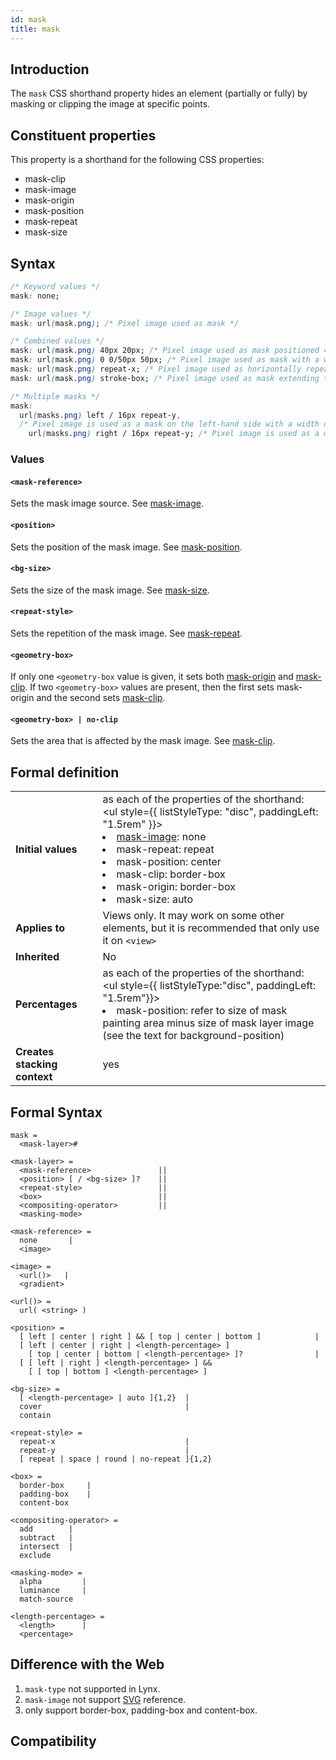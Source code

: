 ```yaml
---
id: mask
title: mask
---
```


## Introduction

The `mask` CSS shorthand property hides an element (partially or fully) by masking or clipping the image at specific points.

## Constituent properties

This property is a shorthand for the following CSS properties:

- mask-clip
- mask-image
- mask-origin
- mask-position
- mask-repeat
- mask-size

## Syntax

```css
/* Keyword values */
mask: none;

/* Image values */
mask: url(mask.png); /* Pixel image used as mask */

/* Combined values */
mask: url(mask.png) 40px 20px; /* Pixel image used as mask positioned 40px from the top and 20px from the left */
mask: url(mask.png) 0 0/50px 50px; /* Pixel image used as mask with a width and height of 50px */
mask: url(mask.png) repeat-x; /* Pixel image used as horizontally repeated mask */
mask: url(mask.png) stroke-box; /* Pixel image used as mask extending to the box enclosed by the stroke */

/* Multiple masks */
mask:
  url(masks.png) left / 16px repeat-y,
  /* Pixel image is used as a mask on the left-hand side with a width of 16px */
    url(masks.png) right / 16px repeat-y; /* Pixel image is used as a mask on the right-hand side with a width of 16px */
```

### Values

#### `<mask-reference>`

Sets the mask image source. See [mask-image](./mask-image).

#### `<position>`

Sets the position of the mask image. See [mask-position]().

#### `<bg-size>`

Sets the size of the mask image. See [mask-size]().

#### `<repeat-style>`

Sets the repetition of the mask image. See [mask-repeat]().

#### `<geometry-box>`

If only one `<geometry-box` value is given, it sets both [mask-origin]() and [mask-clip](). If two `<geometry-box>` values are present, then the first sets mask-origin and the second sets [mask-clip]().

#### `<geometry-box> | no-clip`

Sets the area that is affected by the mask image. See [mask-clip]().

## Formal definition

|                              |                                                                                                                                                                                                                                                                                                                  |
| ---------------------------- | ---------------------------------------------------------------------------------------------------------------------------------------------------------------------------------------------------------------------------------------------------------------------------------------------------------------- |
| **Initial values**           | as each of the properties of the shorthand: <br/> <ul style={{ listStyleType: "disc", paddingLeft: "1.5rem" }}> <li> [mask-image](./mask-image): none</li> <li>mask-repeat: repeat</li><li>mask-position: center</li><li>mask-clip: border-box</li><li>mask-origin: border-box</li><li>mask-size: auto</li></ul> |
| **Applies to**               | Views only. It may work on some other elements, but it is recommended that only use it on <code>&lt;view&gt;</code>                                                                                                                                                                                              |
| **Inherited**                | No                                                                                                                                                                                                                                                                                                               |
| **Percentages**              | as each of the properties of the shorthand: <br/> <ul style={{ listStyleType:"disc", paddingLeft: "1.5rem"}}><li> mask-position: refer to size of mask painting area minus size of mask layer image (see the text for background-position)</li></ul>                                                             |
| **Creates stacking context** | yes                                                                                                                                                                                                                                                                                                              |

## Formal Syntax

```
mask = 
  <mask-layer>#  

<mask-layer> = 
  <mask-reference>               ||
  <position> [ / <bg-size> ]?    ||
  <repeat-style>                 ||
  <box>                          ||
  <compositing-operator>         ||
  <masking-mode>                

<mask-reference> = 
  none       |
  <image>    

<image> = 
  <url()>   |
  <gradient>  

<url()> = 
  url( <string> )

<position> = 
  [ left | center | right ] && [ top | center | bottom ]            |
  [ left | center | right | <length-percentage> ] 
    [ top | center | bottom | <length-percentage> ]?                |
  [ [ left | right ] <length-percentage> ] &&
    [ [ top | bottom ] <length-percentage> ]  

<bg-size> = 
  [ <length-percentage> | auto ]{1,2}  |
  cover                                |
  contain                              

<repeat-style> = 
  repeat-x                             |
  repeat-y                             |
  [ repeat | space | round | no-repeat ]{1,2}  

<box> = 
  border-box     |
  padding-box    |
  content-box    

<compositing-operator> = 
  add        |
  subtract   |
  intersect  |
  exclude    

<masking-mode> = 
  alpha         |
  luminance     |
  match-source  

<length-percentage> = 
  <length>      |
  <percentage>  

```

## Difference with the Web

1. `mask-type` not supported in Lynx.
2. `mask-image` not support [SVG]() reference.
3. only support border-box, padding-box and content-box.

## Compatibility


<LegacyCompatTable metadata="css/properties/mask" />
